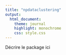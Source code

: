 ```yaml
---
title: "npdataclustering"
output:
  html_document:
    theme: journal
    highlight: monochrome
    css: style.css
---
```


Décrire le package ici 
